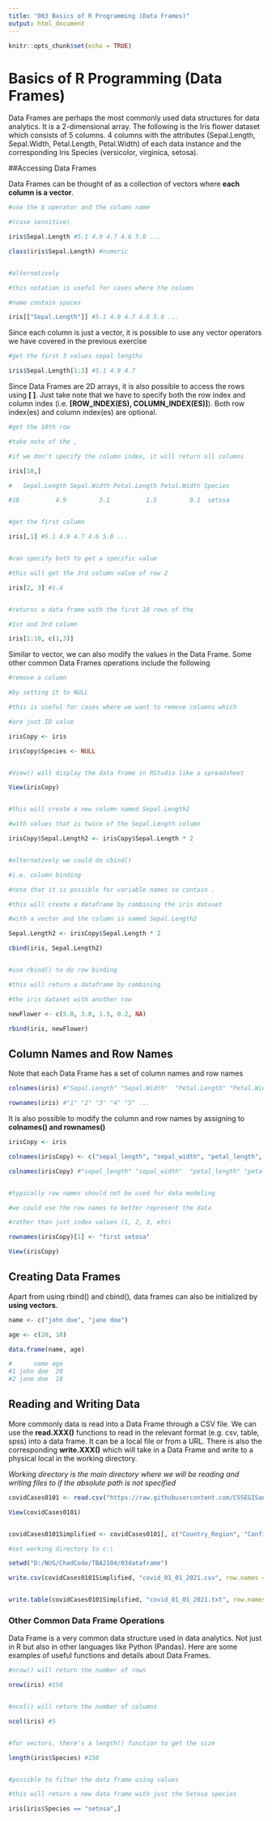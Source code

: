 ```yaml
---
title: "003 Basics of R Programming (Data Frames)"
output: html_document
---
```


```r
knitr::opts_chunk$set(echo = TRUE)
```

<!-- ## R Markdown -->

<!-- This is an R Markdown document. Markdown is a simple formatting syntax for authoring HTML, PDF, and MS Word documents. For more details on using R Markdown see <http://rmarkdown.rstudio.com>. -->

<!-- When you click the **Knit** button a document will be generated that includes both content as well as the output of any embedded R code chunks within the document. You can embed an R code chunk like this: -->

<!-- ```{r cars} -->
<!-- summary(cars) -->
<!-- ``` -->

<!-- ## Including Plots -->

<!-- You can also embed plots, for example: -->

<!-- ```{r pressure, echo=FALSE} -->
<!-- plot(pressure) -->
<!-- ``` -->

<!-- Note that the `echo = FALSE` parameter was added to the code chunk to prevent printing of the R code that generated the plot. -->


# Basics of R Programming (Data Frames)

Data Frames are perhaps the most commonly used data structures for data analytics. It is a 2-dimensional array. The following is the Iris flower dataset which consists of 5 columns. 4 columns with the attributes (Sepal.Length, Sepal.Width, Petal.Length, Petal.Width) of each data instance and the corresponding Iris Species (versicolor, virginica, setosa).


##Accessing Data Frames

Data Frames can be thought of as a collection of vectors where **each column is a vector**.

```r

#use the $ operator and the column name

#(case sensitive)

iris$Sepal.Length #5.1 4.9 4.7 4.6 5.0 ...

class(iris$Sepal.Length) #numeric


#alternatively

#this notation is useful for cases where the column

#name contain spaces

iris[["Sepal.Length"]] #5.1 4.9 4.7 4.6 5.0 ...

```

Since each column is just a vector, it is possible to use any vector operators we have covered in the previous exercise

```r

#get the first 3 values sepal lengths

iris$Sepal.Length[1:3] #5.1 4.9 4.7

```


Since Data Frames are 2D arrays, it is also possible to access the rows using **[ ]**. Just take note that we have to specify both the row index and column index (i.e. **[ROW_INDEX(ES), COLUMN_INDEX(ES)]**). Both row index(es) and column index(es) are optional.


```r

#get the 10th row

#take note of the ,

#if we don't specify the column index, it will return all columns

iris[10,]

#   Sepal.Length Sepal.Width Petal.Length Petal.Width Species

#10          4.9         3.1          1.5         0.1  setosa


#get the first column

iris[,1] #5.1 4.9 4.7 4.6 5.0 ...


#can specify both to get a specific value

#this will get the 3rd column value of row 2

iris[2, 3] #1.4


#returns a data frame with the first 10 rows of the

#1st and 3rd column

iris[1:10, c(1,3)]

```

Similar to vector, we can also modify the values in the Data Frame. Some other common Data Frames operations include the following

```r

#remove a column

#by setting it to NULL

#this is useful for cases where we want to remove columns which

#are just ID value

irisCopy <- iris

irisCopy$Species <- NULL


#View() will display the data frame in RStudio like a spreadsheet

View(irisCopy)


#this will create a new column named Sepal.Length2

#with values that is twice of the Sepal.Length column

irisCopy$Sepal.Length2 <- irisCopy$Sepal.Length * 2


#alternatively we could do cbind()

#i.e. column binding

#note that it is possible for variable names to contain .

#this will create a dataframe by combining the iris dataset

#with a vector and the column is named Sepal.Length2

Sepal.Length2 <- irisCopy$Sepal.Length * 2

cbind(iris, Sepal.Length2)


#use rbind() to do row binding

#this will return a dataframe by combining

#the iris dataset with another row

newFlower <- c(5.0, 3.0, 1.5, 0.2, NA)

rbind(iris, newFlower)

```



## Column Names and Row Names

Note that each Data Frame has a set of column names and row names

```r

colnames(iris) #"Sepal.Length" "Sepal.Width"  "Petal.Length" "Petal.Width"  "Species"

rownames(iris) #"1" "2" "3" "4" "5" ...

```



It is also possible to modify the column and row names by assigning to **colnames() and rownames()**

```r

irisCopy <- iris

colnames(irisCopy) <- c("sepal_length", "sepal_width", "petal_length", "petal_width", "species")

colnames(irisCopy) #"sepal_length" "sepal_width"  "petal_length" "petal_width"  "species"


#typically row names should not be used for data modeling

#we could use the row names to better represent the data

#rather than just index values (1, 2, 3, etc)

rownames(irisCopy)[1] <- "first setosa"

View(irisCopy)

```


## Creating Data Frames

Apart from using rbind() and cbind(), data frames can also be initialized by **using vectors**.

```r

name <- c("john doe", "jane doe")

age <- c(20, 18)

data.frame(name, age)

#      name age
#1 john doe  20
#2 jane doe  18

```



## Reading and Writing Data

More commonly data is read into a Data Frame through a CSV file. We can use the **read.XXX()** functions to read in the relevant format (e.g. csv, table, spss) into a data frame. It can be a local file or from a URL. There is also the corresponding **write.XXX()** which will take in a Data Frame and write to a physical local in the working directory.

*Working directory is the main directory where we will be reading and writing files to if the absolute path is not specified*

```r

covidCases0101 <- read.csv("https://raw.githubusercontent.com/CSSEGISandData/COVID-19/master/csse_covid_19_data/csse_covid_19_daily_reports/01-01-2021.csv")

View(covidCases0101)


covidCases0101Simplified <- covidCases0101[, c("Country_Region", "Confirmed", "Deaths")]

#set working directory to c:\

setwd("D:/NUS/ChadCode/TBA2104/03dataframe")

write.csv(covidCases0101Simplified, "covid_01_01_2021.csv", row.names = F)


write.table(covidCases0101Simplified, "covid_01_01_2021.txt", row.names = F)

```



### Other Common Data Frame Operations

Data Frame is a very common data structure used in data analytics. Not just in R but also in other languages like Python (Pandas). Here are some examples of useful functions and details about Data Frames.


```r

#nrow() will return the number of rows

nrow(iris) #150


#ncol() will return the number of columns

ncol(iris) #5


#for vectors, there's a length() function to get the size

length(iris$Species) #150


#possible to filter the data frame using values

#this will return a new data frame with just the Setosa species

iris[iris$Species == "setosa",]

```

